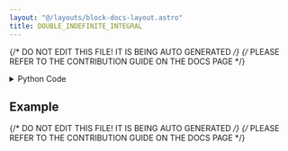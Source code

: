 ```yaml
---
layout: "@/layouts/block-docs-layout.astro"
title: DOUBLE_INDEFINITE_INTEGRAL
---
```


{/* DO NOT EDIT THIS FILE! IT IS BEING AUTO GENERATED */}
{/* PLEASE REFER TO THE CONTRIBUTION GUIDE ON THE DOCS PAGE */}


<PythonDocsDisplay docstring={docstring} />

<details>
<summary>Python Code</summary>

```python
from flojoy import flojoy, OrderedTriple, Matrix
import numpy as np


def contains_only_numbers(column, colName):
    for i in range(0, len(column)):
        if not isinstance(column.item(i), (int, float)):
            raise ValueError(
                f"The value {column.item(i)} in column {colName} is of type {type(column.item(i))}. The OrderedTriple need to contain only int or float values."
            )


@flojoy
def DOUBLE_INDEFINITE_INTEGRAL(
    default: OrderedTriple, width: int = 3, height: int = 3
) -> Matrix:
    """The DOUBLE_INDEFINITE_INTEGRAL node takes an OrderedTriple (x,y,z) and has width and height parameters.

    The width and height represent the number of columns and rows, respectively, that the x, y, and z reshaped matrices will have.
    Here it is important to note that the length of x, y, and z is the same, and that the width times the height needs to be equal to the length of x, y, and z.

    It computes the double integral approximation according to given dimensions of the matrices, and returns a matrix where each cell represents the volume up to the given point.

    Inputs
    ------
    default : OrderedTriple
        Input from which we use x, y, and z to compute the integral.

    Parameters
    ----------
    width : int
        Number of columns of the 3 matrices generated by reshaping the x, y, and z columns of the OrderedTriple.
    height : int
        Number of rows of the 3 matrices generated by reshaping the x, y, and z columns of the OrderedTriple.

    Returns
    -------
    Matrix
        The matrix that contains the volume up to that point in each cell.
    """

    if np.divide(len(default.x), width) == height:
        contains_only_numbers(default.x, "x")
        contains_only_numbers(default.y, "y")
        contains_only_numbers(default.z, "z")

        input_x = np.reshape(default.x, (height, width))
        input_y = np.reshape(default.y, (height, width))
        input_z = np.reshape(default.z, (height, width))
    else:
        raise ArithmeticError(
            f"Cannot reshape size {len(default.x)} in a matrix of {width} by {height}. Please enter appropriate width and height."
        )

    integrate = np.zeros_like(input_x)

    for i in range(1, len(input_x)):
        for j in range(1, width):
            cal = (
                (input_x[i][j] - input_x[i][j - 1])
                * (input_y[i][j] - input_y[i - 1][j])
                / 4
            )
            result = cal * (
                input_z[i - 1][j - 1]
                + input_z[i][j - 1]
                + input_z[i - 1][j]
                + input_z[i][j]
            )
            integrate[i][j] = result

    result = np.copy(integrate)

    for i in range(1, len(integrate)):
        for j in range(1, width):
            if i == 1:
                result[i][j] = result[i][j - 1] + result[i][j]
            elif j == 1:
                result[i][j] = result[i - 1][j] + result[i][j]
            else:
                result[i][j] = (
                    result[i][j - 1]
                    + result[i - 1][j]
                    + result[i][j]
                    - result[i - 1][j - 1]
                )

    return Matrix(m=result)

```

[Find this Flojoy Block on GitHub](https://github.com/flojoy-ai/blocks/blob/main/blocks/TRANSFORMERS/CALCULUS/DOUBLE_INDEFINITE_INTEGRAL/DOUBLE_INDEFINITE_INTEGRAL.py)

</details>

## Example


<GetHelpWidget />


<AppDisplay app={app} blockName="DOUBLE_INDEFINITE_INTEGRAL" client:visible />


<Example />

{/* DO NOT EDIT THIS FILE! IT IS BEING AUTO GENERATED */}
{/* PLEASE REFER TO THE CONTRIBUTION GUIDE ON THE DOCS PAGE */}

